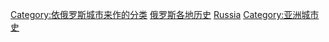 [[Category:依俄罗斯城市来作的分类|Category:依俄罗斯城市来作的分类]]
[[Category:俄罗斯各地历史|]]
[[Category:各国各城市历史|Russia]]
[[Category:亚洲城市史|Category:亚洲城市史]]